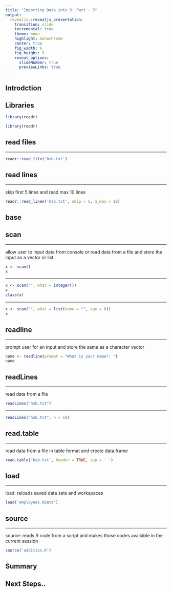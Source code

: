 ```yaml
---
title: "Importing Data into R: Part - 3"
output: 
  revealjs::revealjs_presentation:
    transition: slide
    incremental: true
    theme: moon
    highlight: monochrome
    center: true
    fig_width: 6
    fig_height: 5
    reveal_options:
      slideNumber: true
      previewLinks: true
---
```


## Introdction

## Libraries

```r
library(readr)
```

```r
library(readr)
```

## read files

----

```r
readr::read_file('hsb.txt')
```

## read lines

----

skip first 5 lines and read max 10 lines

```r
readr::read_lines('hsb.txt', skip = 5, n_max = 10)
```

## base
## scan 

----

allow user to input data from console or read data from a file and store the input as a vector or list.

```r
x <- scan()
x
```

----

```r
x <- scan("", what = integer())
x
class(x)
```

----

```r
x <- scan("", what = list(name = "", age = 0))
x
```

## readline

----

prompt user for an input and store the same as a character vector

```r
name <- readline(prompt = "What is your name?: ")
name
```

## readLines

----

read data from a file

```r
readLines("hsb.txt")
```

----

```r
readLines("hsb.txt", n = 10)
```

## read.table

----

read data from a file in table format and create data.frame

```r
read.table('hsb.txt', header = TRUE, sep = ' ')
```

## load

----

load: reloads saved data sets and workspaces

```r
load('employees.RData')
```

## source

----

source: reads R code from a script and makes those codes available in the current session

```r
source('addition.R')
```

## Summary

## Next Steps..